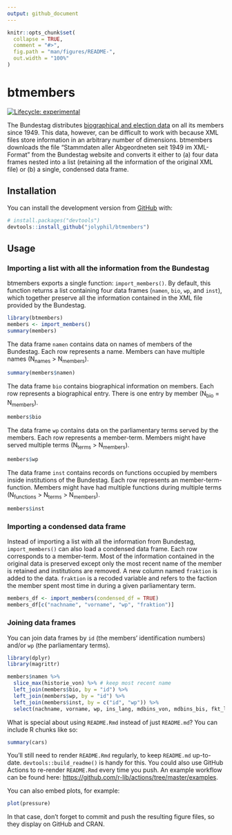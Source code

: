 ```yaml
---
output: github_document
---
```


<!-- README.md is generated from README.Rmd. Please edit that file -->

```r
knitr::opts_chunk$set(
  collapse = TRUE,
  comment = "#>",
  fig.path = "man/figures/README-",
  out.width = "100%"
)
```

# btmembers

<!-- badges: start -->
[![Lifecycle: experimental](https://img.shields.io/badge/lifecycle-experimental-orange.svg)](https://www.tidyverse.org/lifecycle/#experimental)
<!-- badges: end -->

The Bundestag distributes [biographical and election data](https://www.bundestag.de/services/opendata/) on all its members since 1949. This data, however, can be difficult to work with because XML files store information in an arbitrary number of dimensions. btmembers downloads the file "Stammdaten aller Abgeordneten seit 1949 im XML-Format" from the Bundestag website and converts it either to (a) four data frames nested into a list (retaining all the information of the original XML file) or (b) a single, condensed data frame.

## Installation

You can install the development version from [GitHub](https://github.com/) with:

``` r
# install.packages("devtools")
devtools::install_github("jolyphil/btmembers")
```
## Usage

### Importing a list with all the information from the Bundestag

btmembers exports a single function: `import_members()`. By default, this function returns a list containing four data frames (`namen`, `bio`, `wp`, and `inst`), which together preserve all the information contained in the XML file provided by the Bundestag. 

```r
library(btmembers)
members <- import_members()
summary(members)
```

The data frame `namen` contains data on names of members of the Bundestag. Each row represents a name. Members can have multiple names (N~names~ > N~members~). 

```r
summary(members$namen)
```

The data frame `bio` contains biographical information on members. Each row represents a biographical entry. There is one entry by member (N~bio~ = N~members~). 

```r
members$bio
```

The data frame `wp` contains data on the parliamentary terms served by the members. Each row represents a member-term. Members might have served multiple terms (N~terms~ > N~members~).

```r
members$wp
```

The data frame `inst` contains records on functions occupied by members inside institutions of the Bundestag. Each row represents an member-term-function. Members might have had multiple functions during multiple terms (N~functions~ > N~terms~ > N~members~).

```r
members$inst
```


### Importing a condensed data frame

Instead of importing a list with all the information from Bundestag, `import_members()` can also load a condensed data frame. Each row corresponds to a member-term. Most of the information contained in the original data is preserved except only the most recent name of the member is retained and institutions are removed. A new column named `fraktion` is added to the data. `fraktion` is a recoded variable and refers to the faction the member spent most time in during a given parliamentary term.

```r
members_df <- import_members(condensed_df = TRUE)
members_df[c("nachname", "vorname", "wp", "fraktion")]
```


### Joining data frames

You can join data frames by `id` (the members' identification numbers) and/or `wp` (the parliamentary terms). 

```r
library(dplyr)
library(magrittr)

members$namen %>%
  slice_max(historie_von) %>% # keep most recent name
  left_join(members$bio, by = "id") %>%
  left_join(members$wp, by = "id") %>%
  left_join(members$inst, by = c("id", "wp")) %>%
  select(nachname, vorname, wp, ins_lang, mdbins_von, mdbins_bis, fkt_lang, fktins_von, fktins_bis)
```


What is special about using `README.Rmd` instead of just `README.md`? You can include R chunks like so:

```r
summary(cars)
```

You'll still need to render `README.Rmd` regularly, to keep `README.md` up-to-date. `devtools::build_readme()` is handy for this. You could also use GitHub Actions to re-render `README.Rmd` every time you push. An example workflow can be found here: <https://github.com/r-lib/actions/tree/master/examples>.

You can also embed plots, for example:

```r
plot(pressure)
```

In that case, don't forget to commit and push the resulting figure files, so they display on GitHub and CRAN.
